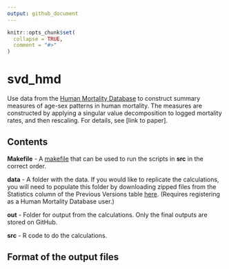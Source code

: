 ```yaml
---
output: github_document
---
```


<!-- README.md is generated from README.Rmd. Please edit that file -->

```r
knitr::opts_chunk$set(
  collapse = TRUE,
  comment = "#>"
)
```

# svd_hmd

Use data from the [Human Mortality Database](https://www.mortality.org/Home/Index) to construct summary measures of age-sex patterns in human mortality. The measures are constructed by applying a singular value decomposition to logged mortality rates, and then rescaling. For details, see [link to paper].


## Contents

**Makefile** - A [makefile](https://www.gnu.org/software/make/) that can be used to run the scripts in **src** in the correct order.

**data** - A folder with the data. If you would like to replicate the calculations, you will need to populate this folder by downloading zipped files from the Statistics column of the Previous Versions table [here](https://www.mortality.org/Data/ZippedDataFiles). (Requires registering as a Human Mortality Database user.)

**out** - Folder for output from the calculations. Only the final outputs are stored on GitHub.

**src** - R code to do the calculations.

## Format of the output files





